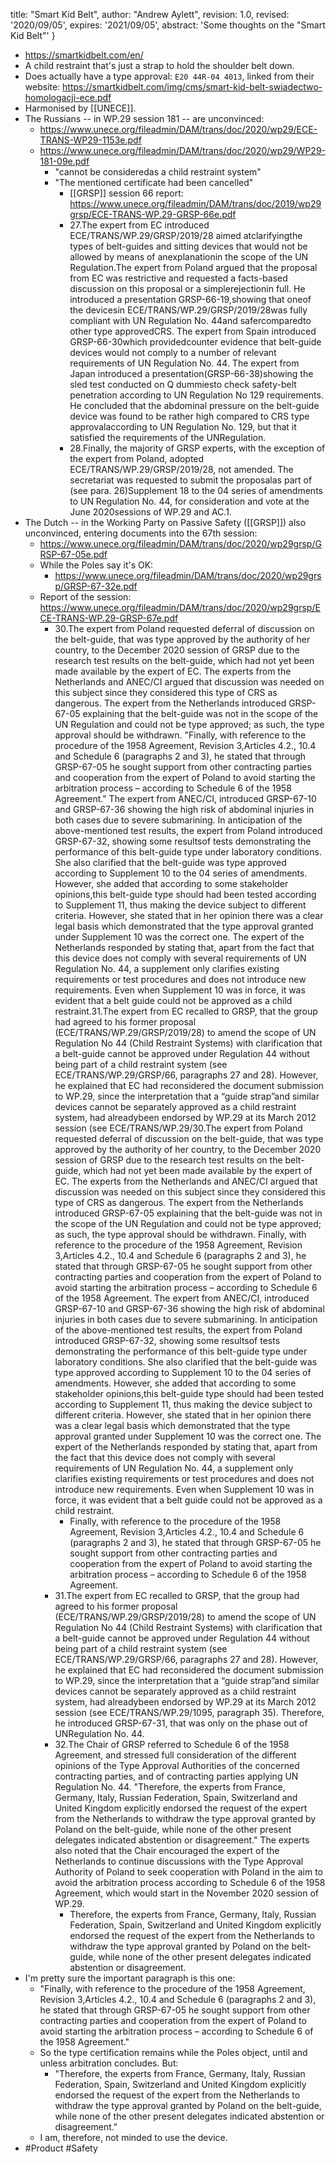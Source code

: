   title: "Smart Kid Belt",
  author: "Andrew Aylett",
  revision: 1.0,
  revised: '2020/09/05',
  expires: '2021/09/05',
  abstract: 'Some thoughts on the "Smart Kid Belt"'
}

- https://smartkidbelt.com/en/
- A child restraint that's just a strap to hold the shoulder belt down.
- Does actually have a type approval: `E20 44R-04 4013`, linked from their website: https://smartkidbelt.com/img/cms/smart-kid-belt-swiadectwo-homologacji-ece.pdf
- Harmonised by [[UNECE]].
- The Russians -- in WP.29 session 181 -- are unconvinced:
    - https://www.unece.org/fileadmin/DAM/trans/doc/2020/wp29/ECE-TRANS-WP29-1153e.pdf
    - https://www.unece.org/fileadmin/DAM/trans/doc/2020/wp29/WP29-181-09e.pdf
        - "cannot be consideredas a child restraint system"
        - "The mentioned certificate had been cancelled"
            - [[GRSP]] session 66 report: https://www.unece.org/fileadmin/DAM/trans/doc/2019/wp29grsp/ECE-TRANS-WP.29-GRSP-66e.pdf
            - 27.The   expert   from   EC   introduced   ECE/TRANS/WP.29/GRSP/2019/28 aimed   atclarifyingthe types of belt-guides and sitting devices that would not be allowed by means of anexplanationin the scope of the UN Regulation.The expert from Poland argued that the proposal from EC was restrictive and requested a facts-based discussion on this proposal or a simplerejectionin full. He introduced a presentation GRSP-66-19,showing that oneof the devicesin ECE/TRANS/WP.29/GRSP/2019/28was fully compliant with UN Regulation No. 44and safercomparedto other type approvedCRS. The expert from Spain introduced GRSP-66-30which providedcounter  evidence that  belt-guide devices would  not  comply  to  a number of relevant requirements of UN Regulation No. 44. The expert from Japan introduced a presentation(GRSP-66-38)showing the sled test conducted on Q dummiesto check safety-belt  penetration according  to  UN  Regulation  No  129  requirements.  He  concluded  that the abdominal pressure on the belt-guide device was found to be rather high compared to CRS type approvalaccording to UN Regulation No. 129, but that it satisfied the requirements of the UNRegulation.
            - 28.Finally, the majority of GRSP experts, with the exception of the expert from Poland, adopted ECE/TRANS/WP.29/GRSP/2019/28, not amended. The secretariat was requested to submit the proposalas part of (see para. 26)Supplement 18 to the 04 series of amendments to UN Regulation No. 44, for consideration and vote at the June 2020sessions of WP.29 and AC.1.
- The Dutch -- in the Working Party on Passive Safety ([[GRSP]]) also unconvinced, entering documents into the 67th session:
    - https://www.unece.org/fileadmin/DAM/trans/doc/2020/wp29grsp/GRSP-67-05e.pdf
    - While the Poles say it's OK:
        - https://www.unece.org/fileadmin/DAM/trans/doc/2020/wp29grsp/GRSP-67-32e.pdf
    - Report of the session: https://www.unece.org/fileadmin/DAM/trans/doc/2020/wp29grsp/ECE-TRANS-WP.29-GRSP-67e.pdf
        - 30.The expert from Poland requested deferral of discussion on the belt-guide, that was type approved by the authority of her country, to the December 2020 session of GRSP due to the research test results on the belt-guide, which had not yet been made available by the expert of EC. The experts from the Netherlands and ANEC/CI argued that discussion  was needed on this subject since they considered this type of CRS as dangerous. The expert from the Netherlands introduced GRSP-67-05 explaining that the belt-guide was not in the scope of the UN Regulation and could not be type approved; as such, the type approval should be withdrawn.  "Finally,  with reference to  the  procedure  of  the  1958  Agreement,  Revision  3,Articles 4.2., 10.4 and Schedule 6 (paragraphs 2 and 3), he stated that through GRSP-67-05 he sought support from other contracting parties and cooperation from the expert of Poland to avoid starting the arbitration process – according to Schedule 6 of the 1958 Agreement." The expert from ANEC/CI, introduced GRSP-67-10 and GRSP-67-36 showing the high risk of abdominal injuries in both cases due to severe submarining. In anticipation of the above-mentioned test results, the expert from Poland introduced GRSP-67-32, showing some resultsof tests demonstrating the performance of this belt-guide type under laboratory conditions. She also clarified that the belt-guide was type approved according to Supplement 10 to the 04 series of amendments. However, she added that according to some stakeholder opinions,this  belt-guide  type  should had  been  tested  according  to  Supplement  11,  thus  making  the  device subject to different criteria. However, she stated that in her opinion there was a clear legal basis which demonstrated that the type approval granted under Supplement 10 was the correct one. The expert of the Netherlands responded by stating that, apart from the fact that this  device  does  not  comply  with  several  requirements  of  UN  Regulation  No.  44,  a  supplement  only  clarifies  existing  requirements  or  test  procedures  and  does  not  introduce new requirements. Even when Supplement 10 was in force, it was evident that a belt guide could not be approved as a child restraint.31.The  expert  from  EC  recalled  to  GRSP,  that  the  group  had agreed to his  former proposal (ECE/TRANS/WP.29/GRSP/2019/28) to amend the scope of UN Regulation No 44 (Child Restraint  Systems)  with  clarification  that a  belt-guide  cannot  be  approved  under  Regulation     44     without     being     part     of     a     child     restraint     system     (see ECE/TRANS/WP.29/GRSP/66, paragraphs 27 and 28). However, he explained that EC had reconsidered the document submission to WP.29, since the interpretation that a “guide strap”and  similar  devices  cannot  be  separately  approved  as  a  child  restraint  system,  had  alreadybeen endorsed  by  WP.29  at  its  March  2012  session  (see  ECE/TRANS/WP.29/30.The expert from Poland requested deferral of discussion on the belt-guide, that was type approved by the authority of her country, to the December 2020 session of GRSP due to the research test results on the belt-guide, which had not yet been made available by the expert of EC. The experts from the Netherlands and ANEC/CI argued that discussion  was needed on this subject since they considered this type of CRS as dangerous. The expert from the Netherlands introduced GRSP-67-05 explaining that the belt-guide was not in the scope of the UN Regulation and could not be type approved; as such, the type approval should be withdrawn.  Finally,  with reference to  the  procedure  of  the  1958  Agreement,  Revision  3,Articles 4.2., 10.4 and Schedule 6 (paragraphs 2 and 3), he stated that through GRSP-67-05 he sought support from other contracting parties and cooperation from the expert of Poland to avoid starting the arbitration process – according to Schedule 6 of the 1958 Agreement. The expert from ANEC/CI, introduced GRSP-67-10 and GRSP-67-36 showing the high risk of abdominal injuries in both cases due to severe submarining. In anticipation of the above-mentioned test results, the expert from Poland introduced GRSP-67-32, showing some resultsof tests demonstrating the performance of this belt-guide type under laboratory conditions. She also clarified that the belt-guide was type approved according to Supplement 10 to the 04 series of amendments. However, she added that according to some stakeholder opinions,this  belt-guide  type  should had  been  tested  according  to  Supplement  11,  thus  making  the  device subject to different criteria. However, she stated that in her opinion there was a clear legal basis which demonstrated that the type approval granted under Supplement 10 was the correct one. The expert of the Netherlands responded by stating that, apart from the fact that this  device  does  not  comply  with  several  requirements  of  UN  Regulation  No.  44,  a  supplement  only  clarifies  existing  requirements  or  test  procedures  and  does  not  introduce new requirements. Even when Supplement 10 was in force, it was evident that a belt guide could not be approved as a child restraint.
            - Finally,  with reference to  the  procedure  of  the  1958  Agreement,  Revision  3,Articles 4.2., 10.4 and Schedule 6 (paragraphs 2 and 3), he stated that through GRSP-67-05 he sought support from other contracting parties and cooperation from the expert of Poland to avoid starting the arbitration process – according to Schedule 6 of the 1958 Agreement.
        - 31.The  expert  from  EC  recalled  to  GRSP,  that  the  group  had agreed to his  former proposal (ECE/TRANS/WP.29/GRSP/2019/28) to amend the scope of UN Regulation No 44 (Child Restraint  Systems)  with  clarification  that a  belt-guide  cannot  be  approved  under  Regulation     44     without     being     part     of     a     child     restraint     system     (see ECE/TRANS/WP.29/GRSP/66, paragraphs 27 and 28). However, he explained that EC had reconsidered the document submission to WP.29, since the interpretation that a “guide strap”and  similar  devices  cannot  be  separately  approved  as  a  child  restraint  system,  had  alreadybeen endorsed  by  WP.29  at  its  March  2012  session  (see  ECE/TRANS/WP.29/1095, paragraph 35). Therefore, he introduced GRSP-67-31, that was only on the phase out of UNRegulation No. 44.
        - 32.The Chair of GRSP referred to Schedule 6 of the 1958 Agreement, and stressed full consideration of  the different opinions of  the  Type  Approval  Authorities  of  the  concerned contracting parties, and of contracting parties applying UN Regulation No. 44. "Therefore, the experts  from  France,  Germany,  Italy,  Russian  Federation,  Spain,  Switzerland  and United Kingdom explicitly endorsed the request of the expert from the Netherlands to withdraw the type approval granted by Poland on the belt-guide, while none of the other present delegates indicated abstention or disagreement." The experts also noted that the Chair encouraged the expert  of  the  Netherlands  to  continue  discussions  with the Type  Approval  Authority  of Poland to seek cooperation with Poland in the aim to avoid the arbitration process according to Schedule 6 of the 1958 Agreement, which would start in the November 2020 session of WP.29.
            - Therefore, the experts  from  France,  Germany,  Italy,  Russian  Federation,  Spain,  Switzerland  and United Kingdom explicitly endorsed the request of the expert from the Netherlands to withdraw the type approval granted by Poland on the belt-guide, while none of the other present delegates indicated abstention or disagreement.
- I'm pretty sure the important paragraph is this one:
    - "Finally,  with reference to  the  procedure  of  the  1958  Agreement,  Revision  3,Articles 4.2., 10.4 and Schedule 6 (paragraphs 2 and 3), he stated that through GRSP-67-05 he sought support from other contracting parties and cooperation from the expert of Poland to avoid starting the arbitration process – according to Schedule 6 of the 1958 Agreement."
    - So the type certification remains while the Poles object, until and unless arbitration concludes.  But:
        - "Therefore, the experts  from  France,  Germany,  Italy,  Russian  Federation,  Spain,  Switzerland  and United Kingdom explicitly endorsed the request of the expert from the Netherlands to withdraw the type approval granted by Poland on the belt-guide, while none of the other present delegates indicated abstention or disagreement."
    - I am, therefore, not minded to use the device.
- #Product #Safety
